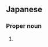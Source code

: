 ==Japanese==
{{ja-kanjitab|に|へい|yomi=o}}

===Proper noun===
{{ja-pos|にへい|proper}}

# {{surname|lang=ja|sort=にへい}}